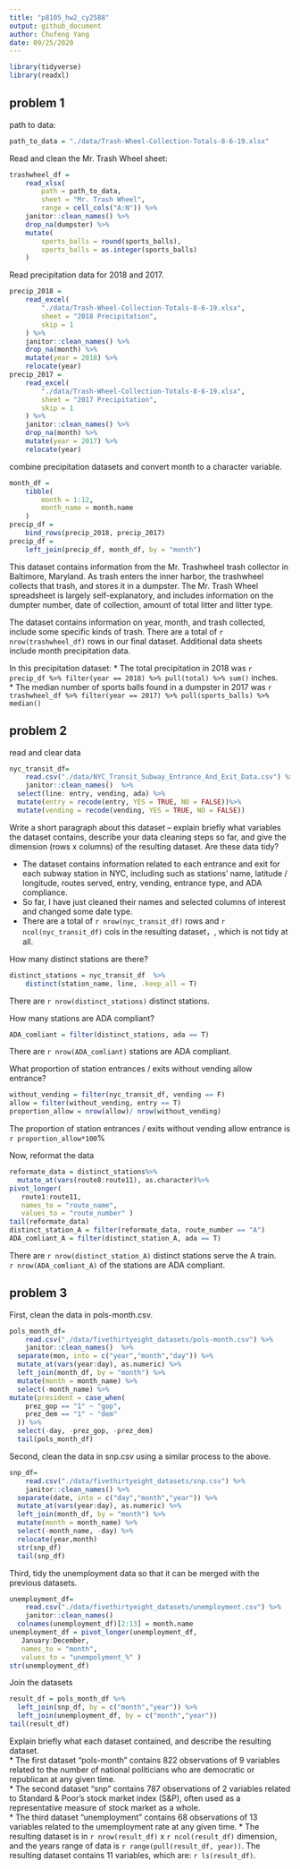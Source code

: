 ```yaml
---
title: "p8105_hw2_cy2588"
output: github_document
author: Chufeng Yang
date: 09/25/2020
---
```


```r
library(tidyverse)
library(readxl)
```

## problem 1

path to data:  

```r
path_to_data = "./data/Trash-Wheel-Collection-Totals-8-6-19.xlsx"
```

Read and clean the Mr. Trash Wheel sheet:  

```r
trashwheel_df = 
	read_xlsx(
		path = path_to_data,
		sheet = "Mr. Trash Wheel",
		range = cell_cols("A:N")) %>% 
	janitor::clean_names() %>% 
	drop_na(dumpster) %>% 
	mutate(
		sports_balls = round(sports_balls),
		sports_balls = as.integer(sports_balls)
	)
```

Read precipitation data for 2018 and 2017.   

```r
precip_2018 = 
	read_excel(
		"./data/Trash-Wheel-Collection-Totals-8-6-19.xlsx",
		sheet = "2018 Precipitation",
		skip = 1
	) %>% 
	janitor::clean_names() %>% 
	drop_na(month) %>% 
	mutate(year = 2018) %>% 
	relocate(year)
precip_2017 = 
	read_excel(
		"./data/Trash-Wheel-Collection-Totals-8-6-19.xlsx",
		sheet = "2017 Precipitation",
		skip = 1
	) %>% 
	janitor::clean_names() %>% 
	drop_na(month) %>% 
	mutate(year = 2017) %>% 
	relocate(year)
```

combine precipitation datasets and convert month to a character variable.  

```r
month_df = 
	tibble(
		month = 1:12,
		month_name = month.name
	)
precip_df = 
	bind_rows(precip_2018, precip_2017)
precip_df =
	left_join(precip_df, month_df, by = "month")
```


This dataset contains information from the Mr. Trashwheel trash collector in Baltimore, Maryland. As trash enters the inner harbor, the trashwheel collects that trash, and stores it in a dumpster. The Mr. Trash Wheel spreadsheet is largely self-explanatory, and includes information on the dumpter number, date of collection, amount of total litter and litter type.  

The dataset contains information on year, month, and trash collected, include some specific kinds of trash. There are a total of `r nrow(trashwheel_df)` rows in our final dataset. Additional data sheets include month precipitation data. 

In this precipitation dataset:
* The total precipitation in 2018 was `r precip_df %>% filter(year == 2018) %>% pull(total) %>% sum()` inches.  
* The median number of sports balls found in a dumpster in 2017 was `r trashwheel_df %>% filter(year == 2017) %>% pull(sports_balls) %>% median()`

## problem 2

read and clear data

```r
nyc_transit_df= 
	read.csv("./data/NYC_Transit_Subway_Entrance_And_Exit_Data.csv") %>% 
	janitor::clean_names()  %>% 
  select(line: entry, vending, ada) %>% 
  mutate(entry = recode(entry, YES = TRUE, NO = FALSE))%>% 
  mutate(vending = recode(vending, YES = TRUE, NO = FALSE))
```
Write a short paragraph about this dataset – explain briefly what variables the dataset contains, describe your data cleaning steps so far, and give the dimension (rows x columns) of the resulting dataset. Are these data tidy?

* The dataset contains information related to each entrance and exit for each subway station in NYC, including such as stations' name, latitude / longitude, routes served, entry, vending, entrance type, and ADA compliance.  
* So far, I have just cleaned their names and selected columns of interest and changed some date type.  
* There are a total of `r nrow(nyc_transit_df)` rows and `r ncol(nyc_transit_df)` cols in the resulting dataset，, which is not tidy at all.  

How many distinct stations are there? 

```r
distinct_stations = nyc_transit_df  %>% 
	distinct(station_name, line, .keep_all = T)
```
 There are `r nrow(distinct_stations)` distinct stations.

How many stations are ADA compliant?

```r
ADA_comliant = filter(distinct_stations, ada == T)
```
There are `r nrow(ADA_comliant)` stations are ADA compliant.

What proportion of station entrances / exits without vending allow entrance?
```r
without_vending = filter(nyc_transit_df, vending == F)
allow = filter(without_vending, entry == T)
proportion_allow = nrow(allow)/ nrow(without_vending)
```
The proportion of station entrances / exits without vending allow entrance is `r proportion_allow*100`%  

Now, reformat the data

```r
reformate_data = distinct_stations%>% 
  mutate_at(vars(route8:route11), as.character)%>%
pivot_longer(
   route1:route11,
   names_to = "route_name",
   values_to = "route_number" )
tail(reformate_data)
distinct_station_A = filter(reformate_data, route_number == "A")
ADA_comliant_A = filter(distinct_station_A, ada == T)
```
There are `r nrow(distinct_station_A)` distinct stations serve the A train.  
`r nrow(ADA_comliant_A)` of the stations are ADA compliant.

## problem 3

First, clean the data in pols-month.csv.

```r
pols_month_df= 
	read.csv("./data/fivethirtyeight_datasets/pols-month.csv") %>% 
	janitor::clean_names()  %>% 
  separate(mon, into = c("year","month","day")) %>%
  mutate_at(vars(year:day), as.numeric) %>%
  left_join(month_df, by = "month") %>%
  mutate(month = month_name) %>%
  select(-month_name) %>%
mutate(president = case_when(
    prez_gop == "1" ~ "gop",
    prez_dem == "1" ~ "dem"
  )) %>% 
  select(-day, -prez_gop, -prez_dem)
  tail(pols_month_df)
```


Second, clean the data in snp.csv using a similar process to the above.

```r
snp_df= 
	read.csv("./data/fivethirtyeight_datasets/snp.csv") %>% 
	janitor::clean_names() %>% 
  separate(date, into = c("day","month","year")) %>%
  mutate_at(vars(year:day), as.numeric) %>%
  left_join(month_df, by = "month") %>%
  mutate(month = month_name) %>%
  select(-month_name, -day) %>%
  relocate(year,month)
  str(snp_df)
  tail(snp_df)
```

Third, tidy the unemployment data so that it can be merged with the previous datasets. 

```r
unemployment_df= 
	read.csv("./data/fivethirtyeight_datasets/unemployment.csv") %>% 
	janitor::clean_names()
  colnames(unemployment_df)[2:13] = month.name
unemployment_df = pivot_longer(unemployment_df,
   January:December,
   names_to = "month",
   values_to = "unempolyment_%" )
str(unemployment_df)
```

Join the datasets

```r
result_df = pols_month_df %>%
  left_join(snp_df, by = c("month","year")) %>%
  left_join(unemployment_df, by = c("month","year"))
tail(result_df)
```

Explain briefly what each dataset contained, and describe the resulting dataset.  
* The first dataset “pols-month” contains 822 observations of 9 variables related to the number of national politicians who are democratic or republican at any given time.  
* The second dataset “snp” contains 787 observations of 2 variables related to Standard & Poor’s stock market index (S&P), often used as a representative measure of stock market as a whole.  
* The third dataset  “unemployment” contains 68 observations of 13 variables related to the umemployment rate at any given time.
* The resulting dataset is in `r nrow(result_df)` x `r ncol(result_df)` dimension, and the years range of data is `r range(pull(result_df, year))`. The resulting dataset contains 11 variables, which are: `r ls(result_df)`.  



